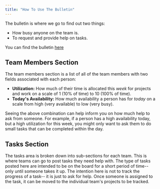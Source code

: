 ```yaml
---
title: "How To Use The Bulletin"
---
```


The bulletin is where we go to find out two things:

- How busy anyone on the team is.
- To request and provide help on tasks.

You can find the bulletin [here](https://app.asana.com/0/1124901452821240/list)

## Team Members Section

The team members section is a list of all of the team members with two fields
associated with each person:

- **Utilization:** How much of their time is allocated this _week_ for projects and work
  on a scale of 1 (10% of time) to 10 (100% of time).
- **Today's Availability:** How much availability a person has for _today_ on a scale from
  high (very available) to low (very busy).

Seeing the above combination can help inform you on how much help to ask from someone.
For example, if a person has a high availability today, but a high utilization for this week,
you might only want to ask them to do small tasks that can be completed within the day.

## Tasks Section

The tasks area is broken down into sub-sections for each team. This is where teams can go
to post tasks they need help with. The type of tasks posted here are intended to be on the
board for a short period of time-- only until someone takes it up. The intention here is not
to track the progress of a task-- it is just to ask for help. Once someone is assigned to the
task, it can be moved to the individual team's projects to be tracked.
